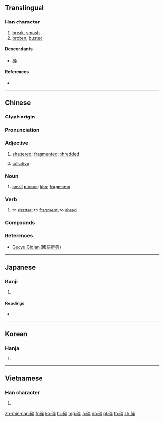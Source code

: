 {{character info/new}}
{{also|砕}}
==Translingual==
{{stroke order|type=animate}}

===Han character===
{{Han char|rn=112|rad=石|as=08|sn=13|four=10648|canj=MRYOJ}}

# [[break]], [[smash]]
# [[broken]], [[busted]]

====Descendants====
* [[砕]]

====References====
* {{Han ref|kx=0832.050|dkj=24284|dj=1248.230|hdz=42439.090|uh=788E|ud=30862|bh=B848|bd=47176}}

----

==Chinese==
{{zh-forms}}

===Glyph origin===
{{Han etym}}

===Pronunciation===
{{zh-pron
|m=suì
|c=seoi3
|h=pfs=sui
|md=
|mn=qz,xm,zz:sùi/chhùi
|mn_note=sùi - literary; chhùi - vernacular
|w=
|mc=y
|oc=y
|cat=a,v,n
}}

===Adjective===
{{zh-adj}}

# [[shattered]]; [[fragmented]]; [[shredded]]
#: {{zh-x|碎片|chip; fragment}}
#: {{zh-x|啲 薯片{pin3-2} 碎 嗮 喇。|The chips are all '''crushed'''.|C}}
# [[talkative]]
#: {{zh-x|閒言碎語|gossip}}
#: {{zh-x|碎嘴子|talkative}}

===Noun===
{{zh-noun}}

# [[small]] [[piece]]s; [[bit]]s; [[fragment]]s
#: {{zh-x|玻璃碎|glass '''shard'''s}}
#: {{zh-x|肉碎|'''mince'''d meat}}

===Verb===
{{zh-verb}}

# to [[shatter]]; to [[fragment]]; to [[shred]]
#: {{zh-x|碎紙機|paper '''shred'''der}}

===Compounds===
{{zh-der|碎步|碎步兒|碎花|碎塊|碎裂|碎末|碎片|支離破碎}}

===References===
* [http://140.111.34.46/cgi-bin/dict/GetContent.cgi?Database=dict&DocNum=138901&GraphicWord=yes&QueryString=碎$ Guoyu Cidian (國語辭典)]

----

==Japanese==

===Kanji===
{{ja-kanji|grade=|rs=石08}}

# {{defn|lang=ja|sort=石08}}

====Readings====
* {{ja-readings|on=[[さい]] (sai)|kun=[[くだく]] (kudaku)|nanori=}}

----

==Korean==

===Hanja===
{{ko-hanja|hangeul=쇄|eumhun=|rv=swae|mr=swae|y=sway}}

# {{defn|lang=ko|sort=石08}}

----

==Vietnamese==

===Han character===
{{vi-hantu|[[toái]], [[thỏi]], [[tôi]], [[toả]], [[tui]], [[tủi]]|rs=石08}}

# {{defn|lang=vi|sort=石08}}

[[zh-min-nan:碎]]
[[fr:碎]]
[[ko:碎]]
[[hu:碎]]
[[mg:碎]]
[[ja:碎]]
[[no:碎]]
[[pl:碎]]
[[th:碎]]
[[zh:碎]]
